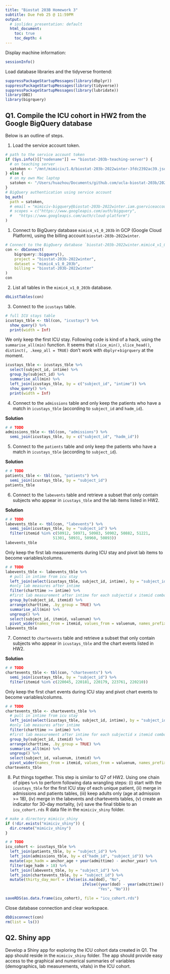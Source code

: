 ```yaml
---
title: "Biostat 203B Homework 3"
subtitle: Due Feb 25 @ 11:59PM
output:
  # ioslides_presentation: default
  html_document:
    toc: true
    toc_depth: 4
---
```


Display machine information:
```r
sessionInfo()
```

Load database libraries and the tidyverse frontend:
```r
suppressPackageStartupMessages(library(dbplyr))
suppressPackageStartupMessages(library(tidyverse))
suppressPackageStartupMessages(library(lubridate))
library(DBI)
library(bigrquery)
```

## Q1. Compile the ICU cohort in HW2 from the Google BigQuery database 

Below is an outline of steps.

1. Load the service account token.
```r
# path to the service account token 
if (Sys.info()[["nodename"]] == "biostat-203b-teaching-server") {
  # on teaching server
  satoken <- "/mnt/mimiciv/1.0/biostat-203b-2022winter-3fdc2392ac39.json"
} else {
  # on my own Mac laptop
  satoken <- "/Users/huazhou/Documents/github.com/ucla-biostat-203b/2022winter/hw/hw3/biostat-203b-2022winter-3fdc2392ac39.json"
}
# BigQuery authentication using service account
bq_auth(
  path = satoken,
  # email = "mimiciv-bigquery@biostat-203b-2022winter.iam.gserviceaccount.com",
  # scopes = c("https://www.googleapis.com/auth/bigquery",
  #   "https://www.googleapis.com/auth/cloud-platform")
)
```

1. Connect to BigQuery database `mimic4_v1_0_203b` in GCP (Google Cloud Platform), using the billing account `biostat-203b-2022winter`.
```r
# Connect to the BigQuery database `biostat-203b-2022winter.mimic4_v1_0_203b`
con <- dbConnect(
    bigrquery::bigquery(),
    project = "biostat-203b-2022winter",
    dataset = "mimic4_v1_0_203b",
    billing = "biostat-203b-2022winter"
)
con
```

2. List all tables in the `mimic4_v1_0_203b` database.
```r
dbListTables(con)
```

3. Connect to the `icustays` table.
```r
# full ICU stays table
icustays_tble <- tbl(con, "icustays") %>%
  show_query() %>%
  print(width = Inf)
```
We only keep the first ICU stay. Following code is kind of a hack, using the `summarise_all(min)` function. It seems that `slice_min()`, `slice_head()`, `distinct(, .keep_all = TRUE)` don't work with `dbplyr`+`bigrquery` at the moment.
```r
icustays_tble <- icustays_tble %>% 
  select(subject_id, intime) %>% 
  group_by(subject_id) %>% 
  summarise_all(min) %>%
  left_join(icustays_tble, by = c("subject_id", "intime")) %>%
  show_query() %>%
  print(width = Inf)
```


4. Connect to the `admissions` table and only keep the patients who have a match in `icustays_tble` (according to `subject_id` and `hadm_id`).

**Solution** 
```r
# # TODO
admissions_tble <- tbl(con, "admissions") %>% 
  semi_join(icustays_tble, by = c("subject_id", "hadm_id"))
```

5. Connect to the `patients` table and only keep the patients who have a match in `icustays_tble` (according to `subject_id`).

**Solution** 

```r
# # TODO
patients_tble <- tbl(con, "patients") %>% 
  semi_join(icustays_tble, by = "subject_id")
patients_tble
```

6. Connect to the `labevents` table and retrieve a subset that only contain subjects who appear in `icustays_tble` and the lab items listed in HW2. 

**Solution**

```r
# # TODO
labevents_tble <- tbl(con, "labevents") %>% 
  semi_join(icustays_tble, by = "subject_id") %>% 
  filter(itemid %in% c(50912, 50971, 50983, 50902, 50882, 51221, 
                     51301, 50931, 50960, 50893))
labevents_tble
```

Only keep the first lab measurements during ICU stay and pivot lab items to become variables/columns.

```r
# # TODO
labevents_tble <- labevents_tble %>%
  # pull in intime from icu stay
  left_join(select(icustays_tble, subject_id, intime), by = "subject_id") %>%
  #only lab measures after intime
  filter(charttime >= intime) %>%
  #first lab measurement after intime for each subjectid x itemid combo
  group_by(subject_id, itemid) %>%
  arrange(charttime, .by_group = TRUE) %>%
  summarise_all(min) %>%
  ungroup() %>% 
  select(subject_id, itemid, valuenum) %>% 
  pivot_wider(names_from = itemid, values_from = valuenum, names_prefix = "lab") 
labevents_tble
```

7. Connect to `chartevents` table and retrieve a subset that only contain subjects who appear in `icustays_tble` and the chart events listed in HW2.

**Solution** 

```r
# # TODO
chartevents_tble <- tbl(con, "chartevents") %>% 
  semi_join(icustays_tble, by = "subject_id") %>% 
  filter(itemid %in% c(220045, 220181, 220179, 223761, 220210))
```

Only keep the first chart events during ICU stay and pivot chart events to become variables/columns.

```r
# # TODO
chartevents_tble <- chartevents_tble %>% 
  # pull in intime from icu stay
  left_join(select(icustays_tble, subject_id, intime), by = "subject_id") %>%
  #only lab measures after intime
  filter(charttime >= intime) %>%
  #first lab measurement after intime for each subjectid x itemid combo
  group_by(subject_id, itemid) %>%
  arrange(charttime, .by_group = TRUE) %>%
  summarise_all(min) %>%
  ungroup() %>% 
  select(subject_id, valuenum, itemid) %>% 
  pivot_wider(names_from = itemid, values_from = valuenum, names_prefix = "event")
chartevents_tble
```

8. Put things together. This step is similar to Q7 of HW2. Using one chain of pipes `%>%` to perform following data wrangling steps: (i) start with the `icustays_tble` for the first ICU stay of each unique patient, (ii) merge in admissions and patients tables, (iii) keep adults only (age at admission >= 18), (iv) merge in the labevents and chartevents tables, (v) create an indicator for 30-day mortality, (vi) save the final tibble to an `icu_cohort.rds` R data file in the `mimiciv_shiny` folder.

```r
# make a directory mimiciv_shiny
if (!dir.exists("mimiciv_shiny")) {
  dir.create("mimiciv_shiny")
}
```

```r
# # TODO
icu_cohort <- icustays_tble %>% 
  left_join(patients_tble, by = "subject_id") %>%
  left_join(admissions_tble, by = c("hadm_id", "subject_id")) %>% 
  mutate(age_hadm = anchor_age + year(admittime) - anchor_year) %>% 
  filter(age_hadm > 18) %>%
  left_join(labevents_tble, by = "subject_id") %>% 
  left_join(chartevents_tble, by = "subject_id") %>%
  mutate(thirty_day_mort = ifelse(is.na(dod), "No", 
                                  ifelse((year(dod) - year(admittime)) <= 30, 
                                         "Yes", "No")))

saveRDS(as.data.frame(icu_cohort), file = "icu_cohort.rds")
```

Close database connection and clear workspace.
```r
dbDisconnect(con)
rm(list = ls())
```

## Q2. Shiny app

Develop a Shiny app for exploring the ICU cohort data created in Q1. The app should reside in the `mimiciv_shiny` folder. The app should provide easy access to the graphical and numerical summaries of variables (demographics, lab measurements, vitals) in the ICU cohort.

